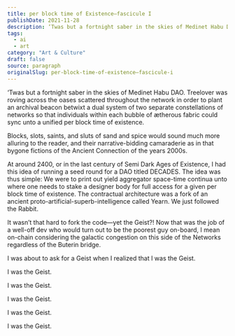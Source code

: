 ```yaml
---
title: per block time of Existence—fascicule I
publishDate: 2021-11-28
description: ‘Twas but a fortnight saber in the skies of Medinet Habu DAO. Treelover was roving across the oases scattered throughout the network in order to plan......
tags:
  - ai
  - art
category: "Art & Culture"
draft: false
source: paragraph
originalSlug: per-block-time-of-existence—fascicule-i
---
```


‘Twas but a fortnight saber in the skies of Medinet Habu DAO. Treelover was roving across the oases scattered throughout the network in order to plant an archival beacon betwixt a dual system of two separate constellations of networks so that individuals within each bubble of ætherous fabric could sync unto a unified per block time of existence.

Blocks, slots, saints, and sluts of sand and spice would sound much more alluring to the reader, and their narrative-bidding camaraderie as in that bygone fictions of the Ancient Connection of the years 2000s.

At around 2400, or in the last century of Semi Dark Ages of Existence, I had this idea of running a seed round for a DAO titled DECADES. The idea was thus simple: We were to print out yield aggregator space-time continua unto where one needs to stake a designer body for full access for a given per block time of existence. The contractual architecture was a fork of an ancient proto-artificial-superb-intelligence called Yearn. We just followed the Rabbit.

It wasn’t that hard to fork the code—yet the Geist?! Now that was the job of a well-off dev who would turn out to be the poorest guy on-board, I mean on-chain considering the galactic congestion on this side of the Networks regardless of the Buterin bridge.

I was about to ask for a Geist when I realized that I was the Geist.

I was the Geist.

I was the Geist.

I was the Geist.

I was the Geist.

I was the Geist.